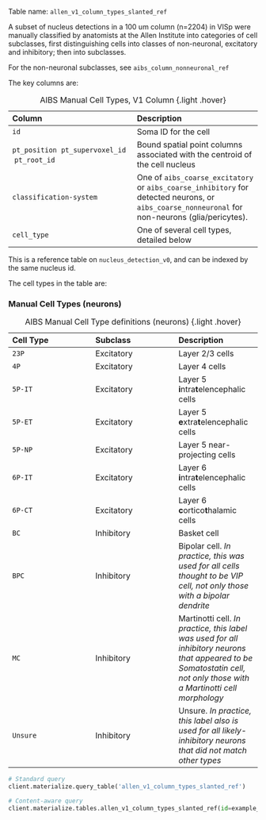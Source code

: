 Table name: `allen_v1_column_types_slanted_ref`

A subset of nucleus detections in a 100 um column (n=2204) in VISp were manually classified by anatomists at the Allen Institute into categories of cell subclasses, first distinguishing cells into classes of non-neuronal, excitatory and inhibitory; then into subclasses.

For the non-neuronal subclasses, see `aibs_column_nonneuronal_ref`

The key columns are:

| Column | Description |
| :--- | :--- |
| `id` | Soma ID for the cell |
| `pt_position` \ `pt_supervoxel_id` \ `pt_root_id` | Bound spatial point columns associated with the centroid of the cell nucleus |
| `classification-system`| One of `aibs_coarse_excitatory` or `aibs_coarse_inhibitory` for detected neurons, or `aibs_coarse_nonneuronal` for non-neurons (glia/pericytes).
| `cell_type` | One of several cell types, detailed below |

: AIBS Manual Cell Types, V1 Column {.light .hover}

:::{.callout-tip}
This is a reference table on `nucleus_detection_v0`, and can be indexed by the same nucleus id. 
:::

The cell types in the table are:

::: {.callout-note appearance="minimal" collapse=true}

### Manual Cell Types (neurons)

| Cell Type | Subclass | Description |
| :--- | :--- | :--- |
| `23P` | Excitatory | Layer 2/3 cells | 
| `4P` | Excitatory | Layer 4 cells | 
| `5P-IT` | Excitatory | Layer 5 **i**ntra**t**elencephalic cells | 
| `5P-ET` | Excitatory | Layer 5 **e**xtra**t**elencephalic cells | 
| `5P-NP` | Excitatory | Layer 5 near-projecting cells | 
| `6P-IT` | Excitatory | Layer 6 **i**ntra**t**elencephalic cells | 
| `6P-CT` | Excitatory | Layer 6 **c**ortico**t**halamic cells | 
| `BC` | Inhibitory | Basket cell | 
| `BPC` | Inhibitory | Bipolar cell. *In practice, this was used for all cells thought to be VIP cell, not only those with a bipolar dendrite* | 
| `MC` | Inhibitory | Martinotti cell. *In practice, this label was used for all inhibitory neurons that appeared to be Somatostatin cell, not only those with a Martinotti cell morphology*| 
| `Unsure` | Inhibitory | Unsure. *In practice, this label also is used for all likely-inhibitory neurons that did not match other types*| 

: AIBS Manual Cell Type definitions (neurons) {.light .hover}

:::


```python
# Standard query
client.materialize.query_table('allen_v1_column_types_slanted_ref')

# Content-aware query
client.materialize.tables.allen_v1_column_types_slanted_ref(id=example_nucleus_id).query()
```
